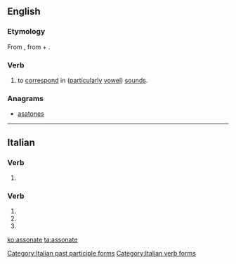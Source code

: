 ==English==

===Etymology===
From {{etyl|la|en}} {{m|la|assonō}}, from {{m|la|ad||to, towards}} + {{m|la|sonō||I sound, resound}}.

===Verb===
{{en-verb|assonat|es}}

# to [[correspond]] in ([[particularly]] [[vowel]]) [[sound]]s.
#: {{usex|Part of the magic of her poetry was her ability to have her words '''assonate''' in the most propitious places|lang=en}}

===Anagrams===
* [[asatones#English|asatones]]

----

==Italian==

===Verb===
{{head|it}}

# {{present participle of|assonare|lang=it}}

===Verb===
{{head|it}}

# {{conjugation of|assonare||2|p|pres|ind|lang=it}}
# {{conjugation of|assonare||2|p|imp||lang=it}}
# {{feminine plural of|assonato|lang=it}}

[[Category:Italian past participle forms]]
[[Category:Italian verb forms]]

[[ko:assonate]]
[[ta:assonate]]